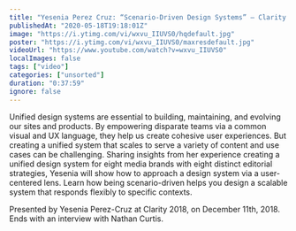 ```yaml
---
title: "Yesenia Perez Cruz: “Scenario-Driven Design Systems” — Clarity 2018"
publishedAt: "2020-05-18T19:18:01Z"
image: "https://i.ytimg.com/vi/wxvu_IIUVS0/hqdefault.jpg"
poster: "https://i.ytimg.com/vi/wxvu_IIUVS0/maxresdefault.jpg"
videoUrl: "https://www.youtube.com/watch?v=wxvu_IIUVS0"
localImages: false
tags: ["video"]
categories: ["unsorted"]
duration: "0:37:59"
ignore: false
---
```

Unified design systems are essential to building, maintaining, and evolving our sites and products. By empowering disparate teams via a common visual and UX language, they help us create cohesive user experiences. But creating a unified system that scales to serve a variety of content and use cases can be challenging. Sharing insights from her experience creating a unified design system for eight media brands with eight distinct editorial strategies, Yesenia will show how to approach a design system via a user-centered lens. Learn how being scenario-driven helps you design a scalable system that responds flexibly to specific contexts.

Presented by Yesenia Perez-Cruz at Clarity 2018, on December 11th, 2018. Ends with an interview with Nathan Curtis.
